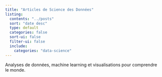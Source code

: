 ```yaml
---
title: "Articles de Science des Données"
listing:
  contents: "../posts"
  sort: "date desc"
  type: default
  categories: false
  sort-ui: false
  filter-ui: false
  include:
    categories: "data-science"
---
```


Analyses de données, machine learning et visualisations pour comprendre le monde.